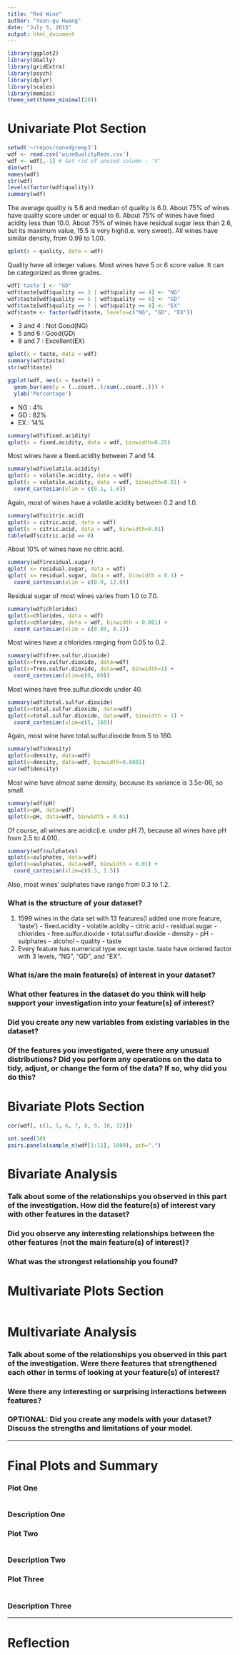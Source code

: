 ```yaml
---
title: "Red Wine"
author: "Yoon-gu Hwang"
date: "July 5, 2015"
output: html_document
---
```


```r
library(ggplot2)
library(GGally)
library(gridExtra)
library(psych)
library(dplyr)
library(scales)
library(memisc)
theme_set(theme_minimal(20))
```

# Univariate Plot Section
```r
setwd('~/repos/nanodgreep3')
wdf <- read.csv('wineQualityReds.csv')
wdf <- wdf[,-1] # Get rid of unused column : 'X'
dim(wdf)
names(wdf)
str(wdf)
levels(factor(wdf$quality))
summary(wdf)
```

The average quality is 5.6 and median of quality is 6.0. 
About 75% of wines have quality score under or equal to 6.
About 75% of wines have fixed acidity less than 10.0.
About 75% of wines have residual sugar less than 2.6, but its maximum value, 15.5 is very high(i.e. very sweet).
All wines have similar density, from 0.99 to 1.00.

```r
qplot(x = quality, data = wdf)
```

Quality have all integer values. 
Most wines have 5 or 6 score value.
It can be categorized as three grades.

```r

wdf['taste'] <- "GD"
wdf$taste[wdf$quality == 3 | wdf$quality == 4] <- "NG" 
wdf$taste[wdf$quality == 5 | wdf$quality == 6] <- "GD" 
wdf$taste[wdf$quality == 7 | wdf$quality == 8] <- "EX" 
wdf$taste <- factor(wdf$taste, levels=c("NG", "GD", "EX"))
```

- 3 and 4 : Not Good(NG) 
- 5 and 6 : Good(GD)
- 8 and 7 : Excellent(EX)

```r
qplot(x = taste, data = wdf)
summary(wdf$taste)
str(wdf$taste)
```

```r
ggplot(wdf, aes(x = taste)) +  
  geom_bar(aes(y = (..count..)/sum(..count..))) + 
  ylab('Percentage')

```

- NG : 4%
- GD : 82%
- EX : 14%

```r
summary(wdf$fixed.acidity)
qplot(x = fixed.acidity, data = wdf, binwidth=0.25)
```

Most wines have a fixed.acidity between 7 and 14.

```r
summary(wdf$volatile.acidity)
qplot(x = volatile.acidity, data = wdf)
qplot(x = volatile.acidity, data = wdf, binwidth=0.01) + 
  coord_cartesian(xlim = c(0.1, 1.0))
```

Again, most of wines have a volatile.acidity between 0.2 and 1.0.

```r
summary(wdf$citric.acid)
qplot(x = citric.acid, data = wdf)
qplot(x = citric.acid, data = wdf, binwidth=0.01)
table(wdf$citric.acid == 0)
```

About 10% of wines have no citric.acid.

```r
summary(wdf$residual.sugar)
qplot( x= residual.sugar, data = wdf)
qplot( x= residual.sugar, data = wdf, binwidth = 0.1) +
  coord_cartesian(xlim = c(0.9, 12.0))

```

Residual sugar of most wines varies from 1.0 to 7.0.

```r
summary(wdf$chlorides)
qplot(x=chlorides, data = wdf)
qplot(x=chlorides, data = wdf, binwidth = 0.001) + 
  coord_cartesian(xlim = c(0.05, 0.2))
```

Most wines have a chlorides ranging from 0.05 to 0.2.

```r
summary(wdf$free.sulfur.dioxide)
qplot(x=free.sulfur.dioxide, data=wdf)
qplot(x=free.sulfur.dioxide, data=wdf, binwidth=1) +
  coord_cartesian(xlim=c(0, 60))
```

Most wines have free.sulfur.dioxide under 40.

```r
summary(wdf$total.sulfur.dioxide)
qplot(x=total.sulfur.dioxide, data=wdf)
qplot(x=total.sulfur.dioxide, data=wdf, binwidth = 1) + 
  coord_cartesian(xlim=c(5, 160))
```

Again, most wine have total.sulfur.dioxide from 5 to 160.

```r
summary(wdf$density)
qplot(x=density, data=wdf)
qplot(x=density, data=wdf, binwidth=0.0001)
var(wdf$density)
```

Most wine have almost same density, because its variance is 3.5e-06, so small.

```r
summary(wdf$pH)
qplot(x=pH, data=wdf)
qplot(x=pH, data=wdf, binwidth = 0.01)
```

Of course, all wines are acidic(i.e. under pH 7), because all wines have pH from 2.5 to 4.010.

```r
summary(wdf$sulphates)
qplot(x=sulphates, data=wdf)
qplot(x=sulphates, data=wdf, binwidth = 0.01) +
  coord_cartesian(xlim=c(0.3, 1.5))
```

Also, most wines' sulphates have range from 0.3 to 1.2.

### What is the structure of your dataset?

  1. 1599 wines in the data set with 13 features(I added one more feature, 'taste')
    - fixed.acidity
    - volatile.acidity
    - citric.acid
    - residual.sugar
    - chlorides
    - free.sulfur.dioxide
    - total.sulfur.dioxide
    - density
    - pH
    - sulphates
    - alcohol
    - quality
    - taste
  1. Every feature has numerical type except taste. taste have ordered factor with 3 levels, "NG", "GD", and "EX".
  
### What is/are the main feature(s) of interest in your dataset?

### What other features in the dataset do you think will help support your investigation into your feature(s) of interest?

### Did you create any new variables from existing variables in the dataset?

### Of the features you investigated, were there any unusual distributions? Did you perform any operations on the data to tidy, adjust, or change the form of the data? If so, why did you do this?



# Bivariate Plots Section
```r
cor(wdf[, c(1, 5, 6, 7, 8, 9, 10, 12)])
```

```r
set.seed(10)
pairs.panels(sample_n(wdf[1:11], 1000), pch=".")
```

# Bivariate Analysis

### Talk about some of the relationships you observed in this part of the investigation. How did the feature(s) of interest vary with other features in the dataset?

### Did you observe any interesting relationships between the other features (not the main feature(s) of interest)?

### What was the strongest relationship you found?




# Multivariate Plots Section

```r

```

# Multivariate Analysis

### Talk about some of the relationships you observed in this part of the investigation. Were there features that strengthened each other in terms of looking at your feature(s) of interest?

### Were there any interesting or surprising interactions between features?

### OPTIONAL: Did you create any models with your dataset? Discuss the strengths and limitations of your model.

------

# Final Plots and Summary

### Plot One
```r

```

### Description One


### Plot Two
```r

```

### Description Two


### Plot Three
```r

```

### Description Three

------

# Reflection
